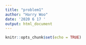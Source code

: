 ```yaml
---
title: "problem1"
author: "Harry Woo"
date: '2020 6 17 '
output: html_document
---
```


```r
knitr::opts_chunk$set(echo = TRUE)
```
